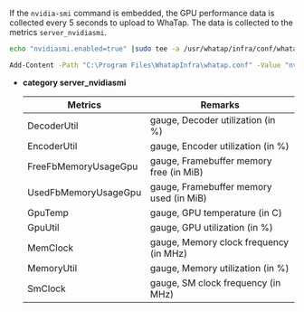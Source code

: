 If the `nvidia-smi` command is embedded, the GPU performance data is collected every 5 seconds to upload to WhaTap. The data is collected to the metrics <Cmdname sid="category" className="uitext" /> `server_nvidiasmi`.

<Tabs groupId='server-user-script'>
<TabItem value="lxs" label="Linux Shell">

```bash title=SH
echo "nvidiasmi.enabled=true" |sudo tee -a /usr/whatap/infra/conf/whatap.conf
```

</TabItem>
<TabItem value="wps" label="Windows Powershell">

```bash title=SH
Add-Content -Path "C:\Program Files\WhatapInfra\whatap.conf" -Value "nvidiasmi.enabled=true"
```

</TabItem>
</Tabs>

- **category server_nvidiasmi**

  | Metrics              | Remarks                                                    |
  | -------------------- | ---------------------------------------------------------- |
  | DecoderUtil          | gauge, Decoder utilization (in %)       |
  | EncoderUtil          | gauge, Encoder utilization (in %)       |
  | FreeFbMemoryUsageGpu | gauge, Framebuffer memory free (in MiB) |
  | UsedFbMemoryUsageGpu | gauge, Framebuffer memory used (in MiB) |
  | GpuTemp              | gauge, GPU temperature (in C)           |
  | GpuUtil              | gauge, GPU utilization (in %)           |
  | MemClock             | gauge, Memory clock frequency (in MHz)  |
  | MemoryUtil           | gauge, Memory utilization (in %)        |
  | SmClock              | gauge, SM clock frequency (in MHz)      |
